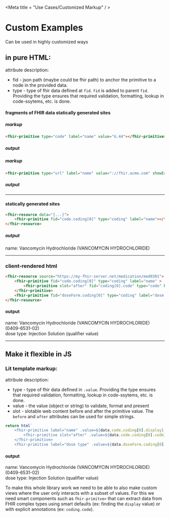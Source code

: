 
<Meta title = "Use Cases/Customized Markup" / >

Custom Examples
===============

Can be used in highly customized ways


## in pure HTML:
attribute description:
* fid - json path (maybe could be fhir path) to anchor the primitive to a node in the provided data.
* type - type of fhir data defined at `fid`. `fid` is added to parent `fid`. Providing the type ensures that required
validation, formatting, lookup in code-ssytems, etc. is done.

#### fragments of FHIR data statically generated sites
##### markup
```html
<fhir-primitive type="code" label="name" value="G.44"></fhir-primitive>
```
##### output
<div style={{border:"solid lightgray 0.1rem", borderRadius:"0.2rem", padding:"0.5rem"}}>
    <fhir-primitive type="code" label="name" value="G.44"></fhir-primitive>
</div>

##### markup
```html
<fhir-primitive type="url" label="name" value="://fhir.acme.com" showError></fhir-primitive>
```
##### output
<div style={{border:"solid lightgray 0.1rem", borderRadius:"0.2rem", padding:"0.5rem"}}>
    <fhir-primitive type="url" label="name" value="://fhir.acme.com" showError></fhir-primitive>
</div>

----

#### statically generated sites
```html
<fhir-resource data="{...}">
    <fhir-primitive fid="code.coding[0]" type="coding" label="name"></fhir-primitive>
</fhir-resource>
```
##### output
<div style={{border:"solid lightgray 0.1rem", borderRadius:"0.2rem", padding:"0.5rem"}}>
    <div><span>name: </span><span>Vancomycin Hydrochloride (VANCOMYCIN HYDROCHLORIDE)</span></div>
</div>

----

### client-rendered html
```html
<fhir-resource source="https://my-fhir-server.net/medication/med0301">
    <fhir-primitive fid="code.coding[0]" type="coding" label="name" >
        <fhir-primitive slot="after" fid="coding[0].code" type="code" before="(" after=")">
    </fhir-primitive>
    <fhir-primitive fid="doseForm.coding[0]" type="coding" label="dose type"></fhir-primitive>
</fhir-resource>
```

#### output
<div style={{border:"solid lightgray 0.1rem", borderRadius:"0.2rem", padding:"0.5rem"}}>
    <div>
        <span>name: </span>
        <span>Vancomycin Hydrochloride (VANCOMYCIN HYDROCHLORIDE)</span>
        <span>(0409-6531-02)</span>
    </div>
    <div><span>dose type: </span><span>Injection Solution (qualifier value)</span></div>
</div>

----

## Make it flexible in JS

### Lit template markup:
attribute description:
* type - type of fhir data defined in `.value`. Providing the type ensures that required validation, formatting,
lookup in code-ssytems, etc. is done.
* value - the value (object or string) to validate, format and present
* slot - slotable web content before and after the primitive value. The `before` and `after` attributes can be used for
simple strings.

```js
return html`
    <fhir-primitive label="name" .value=${data.code.coding[0].display} >
        <fhir-primitive slot="after" .value=${data.code.coding[0].code} type="code" before="(" after=")">
    </fhir-primitive>
    <fhir-primitive label="dose type" .value=${data.doseForm.coding[0].display}></fhir-primitive>`
```

#### output
<div style={{border:"solid lightgray 0.1rem", borderRadius:"0.2rem", padding:"0.5rem"}}>
    <div>
        <span>name: </span>
        <span>Vancomycin Hydrochloride (VANCOMYCIN HYDROCHLORIDE)</span>
        <span>(0409-6531-02)</span>
    </div>
    <div><span>dose type: </span><span>Injection Solution (qualifier value)</span></div>
</div>

To make this whole library work we need to be able to also make custom views where the user only interacts with a
subset of values. For this we need smart components such as <code>fhir-primitve></code> that can extract data from
FHIR complex types using smart defaults (ex: finding the <code>display</code> value) or with explicit annotations
(ex: <code>coding.code</code>).

